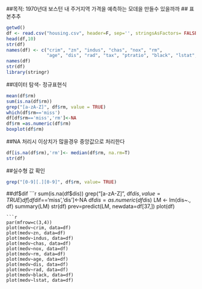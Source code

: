 
##목적: 1970년대 보스턴 내 주거지역 가격을 예측하는 모데을 만들수 있을까까
## 표본추추
```r
getwd()
df <- read.csv("housing.csv", header=F, sep='', stringsAsFactors= FALSE)
head(df,10)
str(df)
names(df) <- c("crim", "zn", "indus", "chas", "nox", "rm", 
               "age", "dis", "rad", "tax", "ptratio", "black", "lstat", "medv")
names(df)
str(df)
library(stringr)
```
##데이터 탐색- 정규표현식   
```r
mean(df$rm)
sum(is.na(df$rm))
grep("[a-zA-Z]", df$rm, value = TRUE)
which(df$rm=='miss')
df[df$rm=='miss','rm']<-NA
df$rm =as.numeric(df$rm)
boxplot(df$rm)

```
##NA 처리시 이상치가 많을경우 중앙값으로 처리한다   
```r
df[is.na(df$rm),'rm']<- median(df$rm, na.rm=T)
str(df)
```
##실수형 값 확인   
```r
grep("[0-9][.][0-9]", df$rm, value= TRUE)
```
##df$dif
```r
sum(is.na(df$dis))
grep("[a-zA-Z]", df$dis,value=TRUE)
df[df$dif=='miss','dis']<-NA
df$dis =as.numeric(df$dis)
LM <- lm(dis~., df)
summary(LM)
str(df)
prev=predict(LM, newdata=df[37,])
plot(df)
```
```r
par(mfrow=c(3,4))
plot(medv~crim, data=df)
plot(medv~zn, data=df)
plot(medv~indus, data=df)
plot(medv~chas, data=df)
plot(medv~nox, data=df)
plot(medv~rm, data=df)
plot(medv~age, data=df)
plot(medv~dis, data=df)
plot(medv~rad, data=df)
plot(medv~black, data=df)
plot(medv~lstat, data=df)


```

